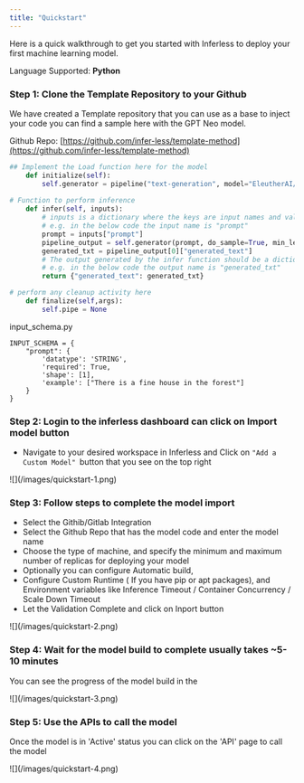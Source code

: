 ```yaml
---
title: "Quickstart"
---
```


Here is a quick walkthrough to get you started with Inferless to deploy your first machine learning model. 

Language Supported: **Python** 

### Step 1: Clone the Template Repository to your Github 

We have created a Template repository that you can use as a base to inject your code you can find a sample here with the GPT Neo model. 

Github Repo: [https://github.com/infer-less/template-method](https://github.com/infer-less/template-method)

```python
## Implement the Load function here for the model 
    def initialize(self):
        self.generator = pipeline("text-generation", model="EleutherAI/gpt-neo-125M",device=0)
    
# Function to perform inference 
    def infer(self, inputs):
        # inputs is a dictionary where the keys are input names and values are actual input data
        # e.g. in the below code the input name is "prompt"
        prompt = inputs["prompt"]
        pipeline_output = self.generator(prompt, do_sample=True, min_length=20)
        generated_txt = pipeline_output[0]["generated_text"]
        # The output generated by the infer function should be a dictionary where keys are output names and values are actual output data
        # e.g. in the below code the output name is "generated_txt"
        return {"generated_text": generated_txt}

# perform any cleanup activity here
    def finalize(self,args):
        self.pipe = None
```

input\_schema.py 

```input_schema
INPUT_SCHEMA = {
    "prompt": {
        'datatype': 'STRING',
        'required': True,
        'shape': [1],
        'example': ["There is a fine house in the forest"]
    }
}
```

### Step 2: Login to the inferless dashboard can click on Import model button 

* Navigate to your desired workspace in Inferless and Click on `"Add a Custom Model" `button that you see on the top right 

<Frame caption = "Click on Add Custom Model">![](/images/quickstart-1.png)</Frame>

### Step 3: Follow steps to complete the model import

- Select the Githib/Gitlab Integration 
- Select the Github Repo that has the model code and enter the model name
- Choose the type of machine, and specify the minimum and maximum number of replicas for deploying your model
- Optionally you can configure Automatic build,
- Configure Custom Runtime ( If you have pip or apt packages), and Environment variables like Inference Timeout / Container Concurrency / Scale Down Timeout
- Let the Validation Complete and click on Inport button

<Frame caption = "Add Model Details">![](/images/quickstart-2.png)</Frame>

### Step 4: Wait for the model build to complete usually takes ~5-10 minutes 

You can see the progress of the model build in the 

<Frame caption = "Click on Add Model">![](/images/quickstart-3.png)</Frame>

### Step 5: Use the APIs to call the model 

Once the model is in 'Active' status you can click on the 'API' page to call the model

<Frame caption = "Click on Add Model">![](/images/quickstart-4.png)</Frame>














